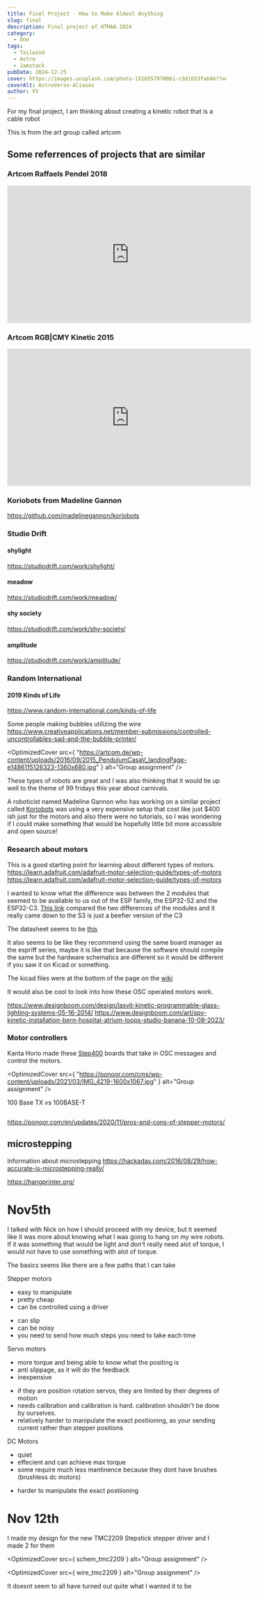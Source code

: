 ```yaml
---
title: Final Project - How to Make Almost Anything
slug: final
description: Final project of HTMAA 2024
category:
  - One
tags:
  - Tailwind
  - Astro
  - Jamstack
pubDate: 2024-12-25
cover: https://images.unsplash.com/photo-1516557070061-c3d1653fa646??w=1960&h=1102&auto=format&fit=crop&q=60&ixlib=rb-4.0.3&ixid=M3wxMjA3fDB8MHxzZWFyY2h8Mnx8YmxhY2t8ZW58MHwwfDB8fHwy
coverAlt: AstroVerse-Aliases
author: VV
---
```




For my final project, I am thinking about creating a kinetic robot that is a cable robot

This is from the art group called artcom

## Some referrences of projects that are similar

### Artcom Raffaels Pendel 2018


<iframe width="560" height="315" src="https://www.youtube-nocookie.com/embed/XqU1mvKcLaA?si=PIv24S9-EeH0toDU" title="YouTube video player" frameborder="0" allow="accelerometer; autoplay; clipboard-write; encrypted-media; gyroscope; picture-in-picture; web-share" referrerpolicy="strict-origin-when-cross-origin" allowfullscreen></iframe>


### Artcom  RGB|CMY Kinetic 2015

<iframe width="560" height="315" src="https://www.youtube-nocookie.com/embed/sgDr7IhHajc?si=6qgeV2_9R2S336sG" title="YouTube video player" frameborder="0" allow="accelerometer; autoplay; clipboard-write; encrypted-media; gyroscope; picture-in-picture; web-share" referrerpolicy="strict-origin-when-cross-origin" allowfullscreen></iframe>


### Koriobots from Madeline Gannon
https://github.com/madelinegannon/koriobots


### Studio Drift 

#### shylight
https://studiodrift.com/work/shylight/

#### meadow

https://studiodrift.com/work/meadow/

#### shy society
https://studiodrift.com/work/shy-society/

#### amplitude
https://studiodrift.com/work/amplitude/

### Random International
#### 2019 Kinds of Life

https://www.random-international.com/kinds-of-life

Some people making bubbles utilizing the wire
https://www.creativeapplications.net/member-submissions/controlled-uncontrollables-sad-and-the-bubble-printer/





<OptimizedCover
  src={
    "https://artcom.de/wp-content/uploads/2016/09/2015_PendulumCasaV_landingPage-e1486115126323-1360x680.jpg"
  }
  alt="Group assignment"
/>

These types of robots are great and I was also thinking that it would tie up well to the theme of 99 fridays this year about carnivals.

A roboticist named Madeline Gannon who has working on a similar project called [Koriobots](https://github.com/madelinegannon/koriobots) was using a very expensive setup that cost like just $400 ish just for the motors and also there were no tutorials, so I was wondering if I could make something that would be hopefully little bit more accessible and open source!



### Research about motors


This is a good starting point for learning about different types of motors. https://learn.adafruit.com/adafruit-motor-selection-guide/types-of-motors
https://learn.adafruit.com/adafruit-motor-selection-guide/types-of-motors

I wanted to know what the difference was between the 2 modules that seemed to be avaliable to us out of the ESP family, the ESP32-S2 and the ESP32-C3.
[This link](https://www.cnx-software.com/2022/01/12/esp32-s3-esp32-c3-esp8266-modules-comparison/) compared the two differences of the modules and it really came down to the S3 is just a beefier version of the C3

The datasheet seems to be [this](https://wiki.seeedstudio.com/xiao_esp32s3_getting_started/)

It also seems to be like they recommend using the same board manager as the espriff series, maybe it is like that because the software should compile the same but the hardware schematics are different so it would be different if you saw it on Kicad or something.

The kicad files were at the bottom of the page on the [wiki](https://wiki.seeedstudio.com/xiao_esp32s3_getting_started/)

It would also be cool to look into how these OSC operated motors work.


https://www.designboom.com/design/lasvit-kinetic-programmable-glass-lighting-systems-05-16-2014/
https://www.designboom.com/art/spy-kinetic-installation-bern-hospital-atrium-loops-studio-banana-10-08-2023/


### Motor controllers

Kanta Horio made these [Step400](https://ponoor.com/en/products/step400/) boards that take in OSC messages and control the motors.

<OptimizedCover
  src={
    "https://ponoor.com/cms/wp-content/uploads/2021/03/IMG_4219-1600x1067.jpg"
  }
  alt="Group assignment"
/>

100 Base TX  vs 100BASE-T
```plaintext 100BASE-T is a way to describe the family of physical layers (or PHYs) that can be used to support 100 Mb/s baseband networks. This family of PHYs includes: 100BASE-TX, 100BASE-T4 and 100BASE-T2. Because 100BASE-T2 and 100BASE-T4 failed to gain market adoption, many adopted the term 100BASE-T to imply the use of the 100BASE-TX PHY; thereby, making the terms synonymous 
```



https://ponoor.com/en/updates/2020/11/pros-and-cons-of-stepper-motors/

## microstepping

Information about microstepping
https://hackaday.com/2016/08/29/how-accurate-is-microstepping-really/

https://hangprinter.org/


# Nov5th 

I talked with Nick on how I should proceed with my device, but it seemed like it was more about knowing what I was going to hang on my wire robots. If it was something that would be light and don't really need alot of torque, I would not have to use something with alot of torque.


The basics seems like there are a few paths that I can take

Stepper motors
+ easy to manipulate
+ pretty cheap
+ can be controlled using a driver
- can slip 
- can be noisy
- you need to send how much steps you need to take each time


Servo motors
+ more torque and being able to know what the positing is
+ anti slippage, as it will do the feedback
+ inexpensive
- if they are position rotation servos, they are limited by their degrees of motion
- needs calibration and calibration is hard. calibration shouldn't be done by ourselves.
- relatively harder to manipulate the exact postiioning, as your sending current rather than stepper positions

DC Motors 
+ quiet 
+ effecient and can achieve max torque
+ some require much less mantinence because they dont have brushes (brushless dc motors)
- harder to manipulate the exact postiioning


# Nov 12th

I made my design for the new TMC2209 Stepstick stepper driver and I made 2 for them

<OptimizedCover
  src={
    schem_tmc2209
  }
  alt="Group assignment"
/>

<OptimizedCover
  src={
    wire_tmc2209
  }
  alt="Group assignment"
/>

It doesnt seem to all have turned out quite what I wanted it to be